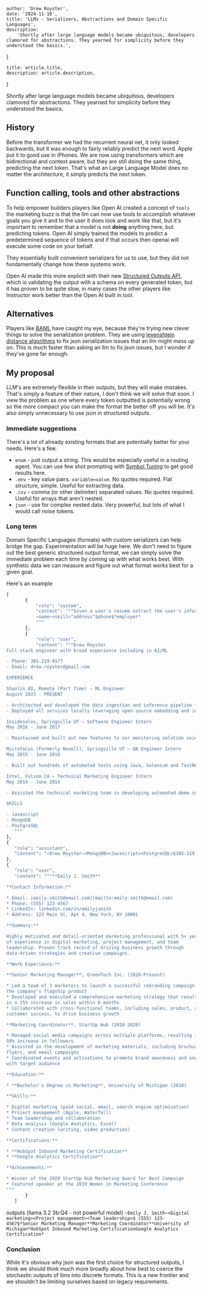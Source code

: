 
    author: 'Drew Royster',
    date: '2024-11-18',
    title: 'LLMs - Serializers, Abstractions and Domain Specific Languages',
    description:
        'Shortly after large language models became ubiquitous, developers clamored for abstractions. They yearned for simplicity before they understood the basics.',
}

    title: article.title,
    description: article.description,
}


Shortly after large language models became ubiquitous, developers clamored for abstractions. They yearned for simplicity before they understood the basics.

## History

Before the transformer we had the recurrent neural net, it only looked backwards, but it was enough to fairly reliably predict the next word. Apple put it to good use in iPhones. We are now using transformers which are bidirectional and context aware, but they are still doing the same thing, predicting the next token. That's what an Large Language Model does no matter the architecture, it simply predicts the next token.

## Function calling, tools and other abstractions

To help empower builders players like Open AI created a concept of `tools` the marketing buzz is that the llm can now use tools to accomplish whatever goals you give it and to the user it does look and work like that, but it's important to remember that a model is not **doing** anything here, but predicting tokens. Open AI simply trained the models to predict a predetermined sequence of tokens and if that occurs then openai will execute some code on your behalf.

They essentially built convenient serializers for us to use, but they did not fundamentally change how these systems work.

Open AI made this more explicit with their new [Structured Outputs API](https://platform.openai.com/docs/guides/structured-outputs), which is validating the output with a schema on every generated token, but it has proven to be quite slow, in many cases the other players like Instructor work better than the Open AI built in tool.

## Alternatives

Players like [BAML](https://github.com/BoundaryML/baml) have caught my eye, because they're trying new clever things to solve the serialization problem. They are using [levenshtein distance algorithms](https://en.wikipedia.org/wiki/Levenshtein_distance) to fix json serialization issues that an llm might mess up on. This is much faster than asking an llm to fix json issues, but I wonder if they've gone far enough.

## My proposal

LLM's are extremely flexible in their outputs, but they will make mistakes. That's simply a feature of their nature, I don't think we will solve that soon. I view the problem as one where every token outputted is potentially wrong so the more compact you can make the format the better off you will be. It's also simply unnecessary to use json in structured outputs.

### Immediate suggestions

There's a lot of already existing formats that are potentially better for your needs. Here's a few.

* `enum` - just output a string. This would be especially useful in a routing agent. You can use few shot prompting with [Symbol Tuning](https://arxiv.org/pdf/2305.08298) to get good results here.
* `.env` - key value pairs. `variable=value`. No quotes required. Flat structure, simple. Useful for extracting data.
* `.csv` - comma (or other delimiter) separated values. No quotes required. Useful for arrays that aren't nested.
* `json` - use for complex nested data. Very powerful, but lots of what I would call noise tokens.

### Long term

Domain Specific Languages (formats) with custom serializers can help bridge the gap. Experimentation will be huge here. We don't need to figure out the best generic structured output format, we can simply solve the immediate problem each time by coming up with what works best. With synthetic data we can measure and figure out what format works best for a given goal.

Here's an example

```python
[
       {
           "role": "system",
           "content": """Given a user's resume extract the user's information into this format. There can be many of each field.
           ~name~<skill>^address^$phone$*employer*
           """
       },
       {
           "role": "user",
           "content": """Drew Royster
Full stack engineer with broad experience including in AI/ML

- Phone: 385-219-9177
- Email: drew.royster@gmail.com

EXPERIENCE

Shaolin AI, Remote (Part Time) — ML Engineer
August 2023 - PRESENT

- Architected and developed the data ingestion and inference pipeline for our Group Networking Application, which allows users to find members of a group by embeddings of their key characteristics. It also allows filtering by location within the search in natural language. For example, users can search “I need an AI Engineer in Utah” and get results near that location with embeddings similar to “AI Engineer”.
- Deployed all services locally leveraging open-source embedding and inference models. Accessible through CloudFront. Stack VUE 3, python, docker, unraid, pgvector

Insidesales, Springville UT — Software Engineer Intern
May 2016 - June 2017

- Maintained and built out new features to our monitoring solution using Python, Nagios, AWS, Docker, Grafana, and InfluxDB.

Microfocus (Formerly Novell), Springville UT — QA Engineer Intern
May 2015 - June 2016

- Built out hundreds of automated tests using Java, Selenium and TestNG.

Intel, Folsom CA — Technical Marketing Engineer Intern
May 2014 - June 2014

- Assisted the technical marketing team in developing automated demo systems which were used globally. We used autoit to automate interactions that lean on CPU utilization to demonstrate intel's capabilities.

SKILLS

- Javascript
- MongoDB
- PostgreSQL
   """
},
{
   "role": "assistant",
   "content": "~Drew Royster~<MongoDB><Javascript><PostgreSQL>$385-219-9177$*Shaolin AI**Insidesales**Microfocus**Intel*"
},
{
   "role": "user",
   "content": """**Emily J. Smith**

**Contact Information:**

* Email: [emily.smith@email.com](mailto:emily.smith@email.com)
* Phone: (555) 123-4567
* LinkedIn: linkedin.com/in/emilyjsmith
* Address: 123 Main St, Apt 4, New York, NY 10001

**Summary:**

Highly motivated and detail-oriented marketing professional with 5+ years
of experience in digital marketing, project management, and team
leadership. Proven track record of driving business growth through
data-driven strategies and creative campaigns.

**Work Experience:**

**Senior Marketing Manager**, GreenTech Inc. (2020-Present)

* Led a team of 3 marketers to launch a successful rebranding campaign for
the company's flagship product
* Developed and executed a comprehensive marketing strategy that resulted
in a 25% increase in sales within 6 months
* Collaborated with cross-functional teams, including sales, product, and
customer success, to drive business growth

**Marketing Coordinator**, StartUp Hub (2018-2020)

* Managed social media campaigns across multiple platforms, resulting in a
50% increase in followers
* Assisted in the development of marketing materials, including brochures,
flyers, and email campaigns
* Coordinated events and activations to promote brand awareness and engage
with target audience

**Education:**

* **Bachelor's Degree in Marketing**, University of Michigan (2018)

**Skills:**

* Digital marketing (paid social, email, search engine optimization)
* Project management (Agile, Waterfall)
* Team leadership and collaboration
* Data analysis (Google Analytics, Excel)
* Content creation (writing, video production)

**Certifications:**

* **HubSpot Inbound Marketing Certification**
* **Google Analytics Certification**

**Achievements:**

* Winner of the 2020 StartUp Hub Marketing Award for Best Campaign
* Featured speaker at the 2019 Women in Marketing Conference
"""
       }
   ]
```
outputs (llama 3.2 3b:Q4 - not powerful model)
`~Emily J. Smith~<Digital marketing><Project management><Team leadership>$ (555) 123-4567$*Senior Marketing Manager**Marketing Coordinator**University of Michigan*HubSpot Inbound Marketing CertificationGoogle Analytics Certification*`

### Conclusion

While it's obvious why json was the first choice for structured outputs, I think we should think much more broadly about how best to coerce the stochastic outputs of llms into discrete formats. This is a new frontier and we shouldn't be limiting ourselves based on legacy requirements.

